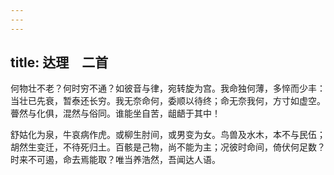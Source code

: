 ```yaml
---
---
---
```

title: 达理　二首
---



何物壮不老？何时穷不通？如彼音与律，宛转旋为宫。我命独何薄，多悴而少丰：当壮已先衰，暂泰还长穷。我无奈命何，委顺以待终；命无奈我何，方寸如虚空。瞢然与化俱，混然与俗同。谁能坐自苦，龃龉于其中！

舒姑化为泉，牛哀病作虎。或柳生肘间，或男变为女。鸟兽及水木，本不与民伍；胡然生变迁，不待死归土。百骸是己物，尚不能为主；况彼时命间，倚伏何足数？时来不可遏，命去焉能取？唯当养浩然，吾闻达人语。